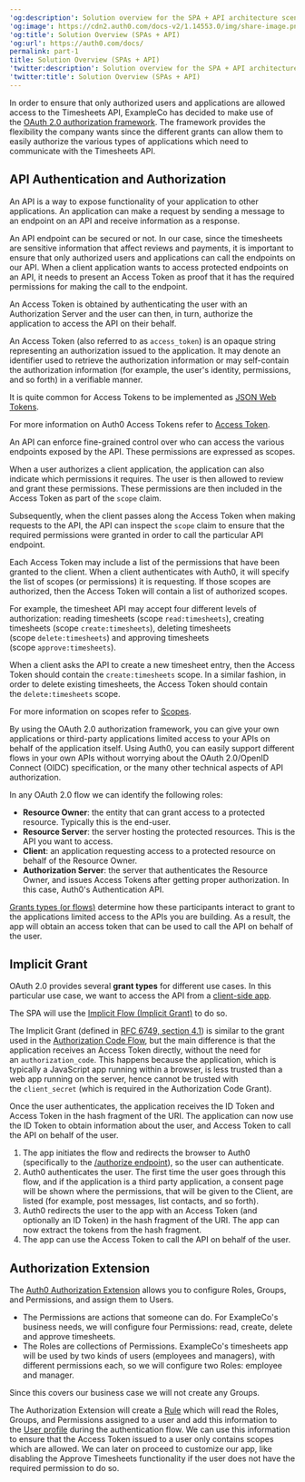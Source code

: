 ---
'og:description': Solution overview for the SPA + API architecture scenario
'og:image': https://cdn2.auth0.com/docs-v2/1.14553.0/img/share-image.png
'og:title': Solution Overview (SPAs + API)
'og:url': https://auth0.com/docs/
permalink: part-1
title: Solution Overview (SPAs + API)
'twitter:description': Solution overview for the SPA + API architecture scenario
'twitter:title': Solution Overview (SPAs + API)
---
In order to ensure that only authorized users and applications are allowed access to the Timesheets API, ExampleCo has decided to make use of the [OAuth 2.0 authorization framework](https://tools.ietf.org/html/rfc6749). The framework provides the flexibility the company wants since the different grants can allow them to easily authorize the various types of applications which need to communicate with the Timesheets API.

## API Authentication and Authorization

An API is a way to expose functionality of your application to other applications. An application can make a request by sending a message to an endpoint on an API and receive information as a response.

An API endpoint can be secured or not. In our case, since the timesheets are sensitive information that affect reviews and payments, it is important to ensure that only authorized users and applications can call the endpoints on our API. When a client application wants to access protected endpoints on an API, it needs to present an <Tooltip tip="Access Token: Authorization credential, in the form of an opaque string or JWT, used to access an API." cta="View Glossary" href="/docs/glossary?term=Access+Token">Access Token</Tooltip> as proof that it has the required permissions for making the call to the endpoint.

An Access Token is obtained by authenticating the user with an <Tooltip tip="Authorization Server: Centralized server that contributes to defining the boundaries of a user’s access. For example, your authorization server can control the data, tasks, and features available to a user." cta="View Glossary" href="/docs/glossary?term=Authorization+Server">Authorization Server</Tooltip> and the user can then, in turn, authorize the application to access the API on their behalf.

<Card title="What is an Access Token?">

An Access Token (also referred to as `access_token`) is an opaque string representing an authorization issued to the application. It may denote an identifier used to retrieve the authorization information or may self-contain the authorization information (for example, the user's identity, permissions, and so forth) in a verifiable manner.

It is quite common for Access Tokens to be implemented as [JSON Web Tokens](/docs/secure/tokens/json-web-tokens).

For more information on Auth0 Access Tokens refer to [Access Token](/docs/secure/tokens/access-tokens).

</Card>

An API can enforce fine-grained control over who can access the various endpoints exposed by the API. These permissions are expressed as scopes.

When a user authorizes a client application, the application can also indicate which permissions it requires. The user is then allowed to review and grant these permissions. These permissions are then included in the Access Token as part of the `scope` claim.

Subsequently, when the client passes along the Access Token when making requests to the API, the API can inspect the `scope` claim to ensure that the required permissions were granted in order to call the particular API endpoint.

<Card title="What are Scopes?">

Each Access Token may include a list of the permissions that have been granted to the client. When a client authenticates with Auth0, it will specify the list of scopes (or permissions) it is requesting. If those scopes are authorized, then the Access Token will contain a list of authorized scopes.

For example, the timesheet API may accept four different levels of authorization: reading timesheets (scope `read:timesheets`), creating timesheets (scope `create:timesheets`), deleting timesheets (scope `delete:timesheets`) and approving timesheets (scope `approve:timesheets`).

When a client asks the API to create a new timesheet entry, then the Access Token should contain the `create:timesheets` scope. In a similar fashion, in order to delete existing timesheets, the Access Token should contain the `delete:timesheets` scope.

For more information on scopes refer to [Scopes](/docs/get-started/apis/scopes).

</Card>

By using the <Tooltip tip="OAuth 2.0: Authorization framework that defines authorization protocols and workflows." cta="View Glossary" href="/docs/glossary?term=OAuth+2.0">OAuth 2.0</Tooltip> authorization framework, you can give your own applications or third-party applications limited access to your APIs on behalf of the application itself. Using Auth0, you can easily support different flows in your own APIs without worrying about the OAuth 2.0/<Tooltip tip="OpenID: Open standard for authentication that allows applications to verify users' identities without collecting and storing login information." cta="View Glossary" href="/docs/glossary?term=OpenID">OpenID</Tooltip> Connect (OIDC) specification, or the many other technical aspects of API authorization.

<Card title="OAuth roles">

In any OAuth 2.0 flow we can identify the following roles:

* **Resource Owner**: the entity that can grant access to a protected resource. Typically this is the end-user.
* **Resource Server**: the server hosting the protected resources. This is the API you want to access.
* **Client**: an application requesting access to a protected resource on behalf of the Resource Owner.
* **Authorization Server**: the server that authenticates the Resource Owner, and issues Access Tokens after getting proper authorization. In this case, Auth0's Authentication API.

[Grants types (or flows)](/docs/get-started/authentication-and-authorization-flow/which-oauth-2-0-flow-should-i-use) determine how these participants interact to grant to the applications limited access to the APIs you are building. As a result, the app will obtain an access token that can be used to call the API on behalf of the user.

</Card>

## Implicit Grant

OAuth 2.0 provides several **grant types** for different use cases. In this particular use case, we want to access the API from a [client-side app](/docs/quickstart/spa).

The SPA will use the [Implicit Flow (Implicit Grant)](/docs/get-started/authentication-and-authorization-flow/implicit-flow-with-form-post) to do so.

The Implicit Grant (defined in [RFC 6749, section 4.1](https://tools.ietf.org/html/rfc6749#section-4.2)) is similar to the grant used in the [Authorization Code Flow](/docs/get-started/authentication-and-authorization-flow/authorization-code-flow), but the main difference is that the application receives an Access Token directly, without the need for an `authorization_code`. This happens because the application, which is typically a JavaScript app running within a browser, is less trusted than a web app running on the server, hence cannot be trusted with the `client_secret` (which is required in the Authorization Code Grant).

Once the user authenticates, the application receives the <Tooltip tip="ID Token: Credential meant for the client itself, rather than for accessing a resource." cta="View Glossary" href="/docs/glossary?term=ID+Token">ID Token</Tooltip> and Access Token in the hash fragment of the URI. The application can now use the ID Token to obtain information about the user, and Access Token to call the API on behalf of the user.

1. The app initiates the flow and redirects the browser to Auth0 (specifically to the [/authorize endpoint](https://auth0.com/docs/api/authentication#implicit-grant)), so the user can authenticate.
2. Auth0 authenticates the user. The first time the user goes through this flow, and if the application is a third party application, a consent page will be shown where the permissions, that will be given to the Client, are listed (for example, post messages, list contacts, and so forth).
3. Auth0 redirects the user to the app with an Access Token (and optionally an ID Token) in the hash fragment of the URI. The app can now extract the tokens from the hash fragment.
4. The app can use the Access Token to call the API on behalf of the user.

## Authorization Extension

The [Auth0 Authorization Extension](/docs/customize/extensions/authorization-extension) allows you to configure Roles, Groups, and Permissions, and assign them to Users.

* The Permissions are actions that someone can do. For ExampleCo's business needs, we will configure four Permissions: read, create, delete and approve timesheets.
* The Roles are collections of Permissions. ExampleCo's timesheets app will be used by two kinds of users (employees and managers), with different permissions each, so we will configure two Roles: employee and manager.

Since this covers our business case we will not create any Groups.

The Authorization Extension will create a [Rule](/docs/customize/rules) which will read the Roles, Groups, and Permissions assigned to a user and add this information to the [User profile](/docs/customize/rules#rule-syntax) during the authentication flow. We can use this information to ensure that the Access Token issued to a user only contains scopes which are allowed. We can later on proceed to customize our app, like disabling the Approve Timesheets functionality if the user does not have the required permission to do so.